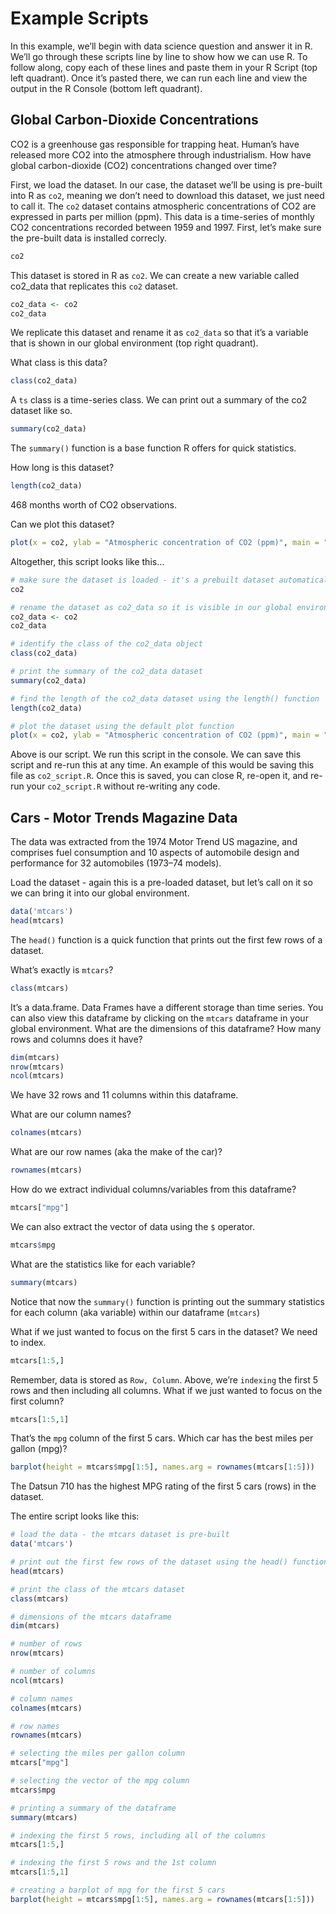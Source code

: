 # Example Scripts

In this example, we'll begin with data science question and answer it in R. We'll go through these scripts line by line to show how we can use R. To follow along, copy each of these lines and paste them in your R Script (top left quadrant). Once it's pasted there, we can run each line and view the output in the R Console (bottom left quadrant).

## Global Carbon-Dioxide Concentrations

CO2 is a greenhouse gas responsible for trapping heat. Human's have released more CO2 into the atmosphere through industrialism. How have global carbon-dioxide (CO2) concentrations changed over time? 

First, we load the dataset. In our case, the dataset we'll be using is pre-built into R as `co2`, meaning we don't need to download this dataset, we just need to call it. The `co2` dataset contains atmospheric concentrations of CO2 are expressed in parts per million (ppm). This data is a time-series of monthly CO2 concentrations recorded between 1959 and 1997. First, let's make sure the pre-built data is installed correcly. 

```r
co2
```

This dataset is stored in R as `co2`. We can create a new variable called co2_data that replicates this `co2` dataset.

```r
co2_data <- co2
co2_data
```

We replicate this dataset and rename it as `co2_data` so that it's a variable that is shown in our global environment (top right quadrant).

What class is this data?

```r
class(co2_data)
```

A `ts` class is a time-series class. We can print out a summary of the co2 dataset like so. 

```r
summary(co2_data)
```

The `summary()` function is a base function R offers for quick statistics. 

How long is this dataset?


```r
length(co2_data)
```

468 months worth of CO2 observations. 

Can we plot this dataset?

```r
plot(x = co2, ylab = "Atmospheric concentration of CO2 (ppm)", main = "CO2 Dataset")
```

Altogether, this script looks like this...


```r
# make sure the dataset is loaded - it's a prebuilt dataset automatically loaded into R
co2

# rename the dataset as co2_data so it is visible in our global environment
co2_data <- co2
co2_data

# identify the class of the co2_data object
class(co2_data)

# print the summary of the co2_data dataset
summary(co2_data)

# find the length of the co2_data dataset using the length() function
length(co2_data)

# plot the dataset using the default plot function
plot(x = co2, ylab = "Atmospheric concentration of CO2 (ppm)", main = "CO2 Dataset")
```

Above is our script. We run this script in the console. We can save this script and re-run this at any time. An example of this would be saving this file as `co2_script.R`. Once this is saved, you can close R, re-open it, and re-run your `co2_script.R` without re-writing any code. 

## Cars - Motor Trends Magazine Data

The data was extracted from the 1974 Motor Trend US magazine, and comprises fuel consumption and 10 aspects of automobile design and performance for 32 automobiles (1973–74 models).

Load the dataset - again this is a pre-loaded dataset, but let's call on it so we can bring it into our global environment.

```r
data('mtcars')
head(mtcars)
```

The `head()` function is a quick function that prints out the first few rows of a dataset. 

What's exactly is `mtcars`?

```r
class(mtcars)
```

It's a data.frame. Data Frames have a different storage than time series. You can also view this dataframe by clicking on the `mtcars` dataframe in your global environment. What are the dimensions of this dataframe? How many rows and columns does it have?


```r
dim(mtcars)
nrow(mtcars)
ncol(mtcars)
```

We have 32 rows and 11 columns within this dataframe. 

What are our column names?

```r
colnames(mtcars)
```

What are our row names (aka the make of the car)?

```r
rownames(mtcars)
```

How do we extract individual columns/variables from this dataframe?

```r
mtcars["mpg"]
```

We can also extract the vector of data using the `$` operator.

```r
mtcars$mpg
```

What are the statistics like for each variable?

```r
summary(mtcars)
```

Notice that now the `summary()` function is printing out the summary statistics for each column (aka variable) within our dataframe (`mtcars`)

What if we just wanted to focus on the first 5 cars in the dataset? We need to index.

```r
mtcars[1:5,]
```

Remember, data is stored as `Row, Column`. Above, we're `indexing` the first 5 rows and then including all columns. What if we just wanted to focus on the first column?

```r
mtcars[1:5,1]
```

That's the `mpg` column of the first 5 cars. Which car has the best miles per gallon (mpg)?

```r
barplot(height = mtcars$mpg[1:5], names.arg = rownames(mtcars[1:5]))
```

The Datsun 710 has the highest MPG rating of the first 5 cars (rows) in the dataset. 

The entire script looks like this:

```r
# load the data - the mtcars dataset is pre-built 
data('mtcars')

# print out the first few rows of the dataset using the head() function
head(mtcars)

# print the class of the mtcars dataset
class(mtcars)

# dimensions of the mtcars dataframe
dim(mtcars)

# number of rows
nrow(mtcars)

# number of columns
ncol(mtcars)

# column names
colnames(mtcars)

# row names
rownames(mtcars)

# selecting the miles per gallon column
mtcars["mpg"]

# selecting the vector of the mpg column
mtcars$mpg

# printing a summary of the dataframe
summary(mtcars)

# indexing the first 5 rows, including all of the columns
mtcars[1:5,]

# indexing the first 5 rows and the 1st column
mtcars[1:5,1]

# creating a barplot of mpg for the first 5 cars
barplot(height = mtcars$mpg[1:5], names.arg = rownames(mtcars[1:5]))
```

